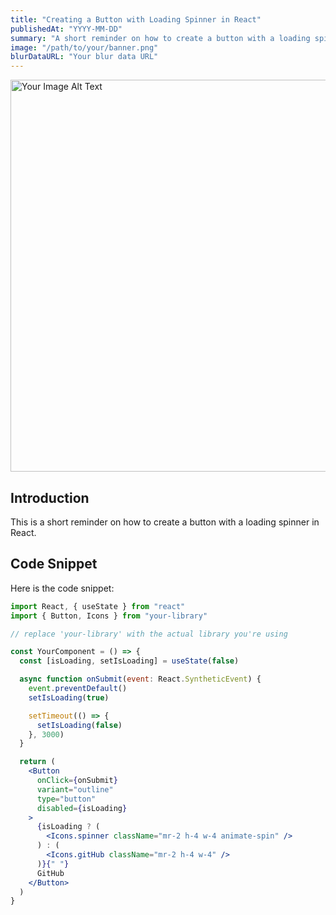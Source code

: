 ```yaml
---
title: "Creating a Button with Loading Spinner in React"
publishedAt: "YYYY-MM-DD"
summary: "A short reminder on how to create a button with a loading spinner in React."
image: "/path/to/your/banner.png"
blurDataURL: "Your blur data URL"
---
```


<Image
  src="/path/to/your/banner.png"
  width="1200"
  height="627"
  alt="Your Image Alt Text"
  placeholder="blur"
  blurDataURL="Your blur data URL"
  priority
/>

## Introduction

This is a short reminder on how to create a button with a loading spinner in React.

## Code Snippet

Here is the code snippet:

```jsx
import React, { useState } from "react"
import { Button, Icons } from "your-library"

// replace 'your-library' with the actual library you're using

const YourComponent = () => {
  const [isLoading, setIsLoading] = useState(false)

  async function onSubmit(event: React.SyntheticEvent) {
    event.preventDefault()
    setIsLoading(true)

    setTimeout(() => {
      setIsLoading(false)
    }, 3000)
  }

  return (
    <Button
      onClick={onSubmit}
      variant="outline"
      type="button"
      disabled={isLoading}
    >
      {isLoading ? (
        <Icons.spinner className="mr-2 h-4 w-4 animate-spin" />
      ) : (
        <Icons.gitHub className="mr-2 h-4 w-4" />
      )}{" "}
      GitHub
    </Button>
  )
}
```

